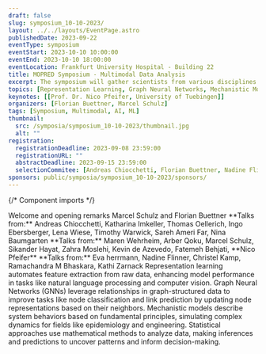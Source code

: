 ```yaml
---
draft: false
slug: symposium_10-10-2023/
layout: ../../layouts/EventPage.astro
publishedDate: 2023-09-22
eventType: symposium
eventStart: 2023-10-10 10:00:00
eventEnd: 2023-10-10 18:00:00
eventLocation: Frankfurt University Hospital - Building 22
title: MOPRED Symposium - Multimodal Data Analysis
excerpt: The symposium will gather scientists from various disciplines in the Rhein-Main area to explore advanced methods for integrating multi-modal data in predictive medicine, featuring lectures, a poster session, and a keynote by Prof. Dr. Nico Pfeifer from the University of Tübingen.
topics: [Representation Learning, Graph Neural Networks, Mechanistic Models, Statistical Approaches]
keynotes: [[Prof. Dr. Nico Pfeifer, University of Tuebingen]]
organizers: [Florian Buettner, Marcel Schulz]
tags: [Symposium, Multimodal, AI, ML]
thumbnail:
  src: /symposia/symposium_10-10-2023/thumbnail.jpg
  alt: ""
registration:
  registrationDeadline: 2023-09-08 23:59:00
  registrationURL: ""
  abstractDeadline: 2023-09-15 23:59:00
  selectionCommitee: [Andreas Chiocchetti, Florian Buettner, Nadine Flinner, Katharina Imkeller, Marcel Schulz]
sponsors: public/symposia/symposium_10-10-2023/sponsors/
---
```


{/* Component imports */}

<EventHero 
  title={frontmatter.title} 
  tags={frontmatter.tags} 
  excerpt={frontmatter.excerpt} 
  heroImgSrc={frontmatter.thumbnail.src} 
  eventStart={frontmatter.eventStart}
  eventEnd={frontmatter.eventEnd}
  location={frontmatter.eventLocation}
  organizers={frontmatter.organizers}
/>

<EventProgram title="Program" subtitle="Preliminary Overview" agendaFile="/symposia/symposium_10-10-2023/MOPRED_Symposium_Agenda.pdf">
  <EventProgramPoint title="Welcome" timeframe="10:00">
    Welcome and opening remarks Marcel Schulz and Florian Buettner
  </EventProgramPoint>
  <EventProgramHeading title="Pathways and Gene Functions" />
  <EventProgramPoint timeframe="10:10" title="Scientific Talks">
    **Talks from:** Andreas Chiocchetti, Katharina Imkeller, Thomas Oellerich, Ingo Ebersberger, Lena Wiese, Timothy Warwick, Sareh Ameri Far, Nina Baumgarten
  </EventProgramPoint>
  <EventProgramPoint timeframe="11:55" title="Group Photo" />
  <EventProgramPoint timeframe="12:05" title="Lunch Break" />
  <EventProgramHeading title="ML Methods for Mulit-modal Integration" />
  <EventProgramPoint timeframe="13:00" title="Scientific Talks">
    **Talks from:** Maren Wehrheim, Arber Qoku, Marcel Schulz, Sikander Hayat, Zahra Moslehi, Kevin de Azevedo, Fatemeh Behjati, **Nico Pfeifer**
  </EventProgramPoint>
  <EventProgramPoint timeframe="15:00" title="Poster Session and Coffee" />
  <EventProgramHeading title="Applications in Disease" />
  <EventProgramPoint timeframe="16:30" title="Scientific Talks">
    **Talks from:** Eva herrmann, Nadine Flinner, Christel Kamp, Ramachandra M Bhaskara, Kathi Zarnack
  </EventProgramPoint>
  <EventProgramPoint timeframe="17:30" title="End" />
</EventProgram>

<KeynoteCollection title="Keynote Speakers" subtitle="Exciting Insides">
  <Keynote cardImgSrc="/symposia/symposium_10-10-2023/keynote_nico_pfeifer.jpg" name={frontmatter.keynotes[0][0]} institution={frontmatter.keynotes[0][1]} />
</KeynoteCollection>

<EventTopicCollection title="Topics" subtitle="Relevant Key Concepts">
  <Topic icon="iconoir:learning" topic="Representation Learning">
    Representation learning automates feature extraction from raw data, enhancing model performance in tasks like natural language processing and computer vision.
  </Topic>
  <Topic icon="ph:graph" topic="Graph Neural Networks">
    Graph Neural Networks (GNNs) leverage relationships in graph-structured data to improve tasks like node classification and link prediction by updating node representations based on their neighbors.
  </Topic>
  <Topic icon="fa:gears" topic="Mechanistic Models">
    Mechanistic models describe system behaviors based on fundamental principles, simulating complex dynamics for fields like epidemiology and engineering.
  </Topic>
  <Topic icon="foundation:graph-bar" topic="Statistical Approaches">
    Statistical approaches use mathematical methods to analyze data, making inferences and predictions to uncover patterns and inform decision-making.
  </Topic>
</EventTopicCollection>

<Registration 
  regUntil={frontmatter.registration.registrationDeadline} 
  regUrl={frontmatter.registration.registrationURL}
  notifUntil={frontmatter.registration.abstractDeadline} 
  commitee={frontmatter.registration.selectionCommitee}
  sponsors={frontmatter.sponsors}
/>